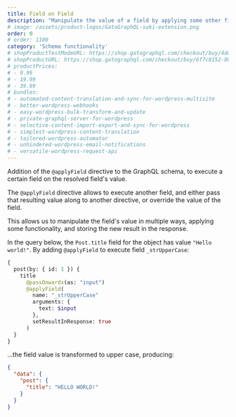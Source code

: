 ```yaml
---
title: Field on Field
description: "Manipulate the value of a field by applying some other field on it."
# image: /assets/product-logos/GatoGraphQL-suki-extension.png
order: 0
# order: 1100
category: 'Schema functionality'
# shopProductTestModeURL: https://shop.gatographql.com/checkout/buy/4ddc713f-807d-4ba0-8b33-74d6bb3d2aab
# shopProductURL: https://shop.gatographql.com/checkout/buy/6f7c8152-8060-427d-ad83-c5f8758c66df
# productPrices:
# - 9.99
# - 19.99
# - 39.99
# bundles:
# - automated-content-translation-and-sync-for-wordpress-multisite
# - better-wordpress-webhooks
# - easy-wordpress-bulk-transform-and-update
# - private-graphql-server-for-wordpress
# - selective-content-import-export-and-sync-for-wordpress
# - simplest-wordpress-content-translation
# - tailored-wordpress-automator
# - unhindered-wordpress-email-notifications
# - versatile-wordpress-request-api
---
```


Addition of the `@applyField` directive to the GraphQL schema, to execute a certain field on the resolved field's value.

The `@applyField` directive allows to execute another field, and either pass that resulting value along to another directive, or override the value of the field.

This allows us to manipulate the field's value in multiple ways, applying some functionality, and storing the new result in the response.

In the query below, the `Post.title` field for the object has value `"Hello world!"`. By adding `@applyField` to execute field `_strUpperCase`:

```graphql
{
  post(by: { id: 1 }) {
    title
      @passOnwards(as: "input")
      @applyField(
        name: "_strUpperCase"
        arguments: {
          text: $input
        },
        setResultInResponse: true
      )
  }
}
```

...the field value is transformed to upper case, producing:

```json
{
  "data": {
    "post": {
      "title": "HELLO WORLD!"
    }
  }
}
```
